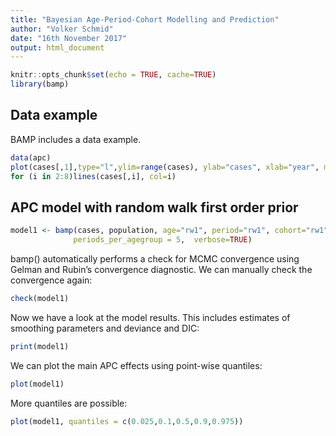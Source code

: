 ```yaml
---
title: "Bayesian Age-Period-Cohort Modelling and Prediction"
author: "Volker Schmid"
date: "16th November 2017"
output: html_document
---
```


```r
knitr::opts_chunk$set(echo = TRUE, cache=TRUE)
library(bamp)
```

## Data example

BAMP includes a data example.

```r
data(apc)
plot(cases[,1],type="l",ylim=range(cases), ylab="cases", xlab="year", main="cases per age group")
for (i in 2:8)lines(cases[,i], col=i)
```

## APC model with random walk first order prior
```r
model1 <- bamp(cases, population, age="rw1", period="rw1", cohort="rw1",
              periods_per_agegroup = 5,  verbose=TRUE)
```

bamp() automatically performs a check for MCMC convergence using Gelman and Rubin's convergence diagnostic. We can manually check the convergence again:

```r
check(model1)
```

Now we have a look at the model results. This includes estimates of smoothing parameters and deviance and DIC:
```r
print(model1)
```

We can plot the main APC effects using point-wise quantiles: 
```r
plot(model1)
```

More quantiles are possible:
```r
plot(model1, quantiles = c(0.025,0.1,0.5,0.9,0.975))
```
